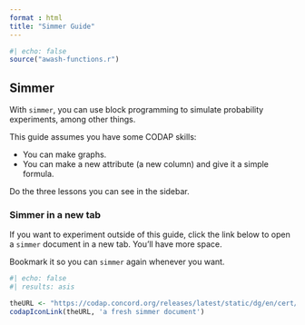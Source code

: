 ```yaml
---
format : html
title: "Simmer Guide"
---
```


```r
#| echo: false
source("awash-functions.r")
```

## Simmer

With `simmer`, you can use block programming to simulate probability experiments, among other things.

This guide assumes you have some CODAP skills:

-   You can make graphs.
-   You can make a new attribute (a new column) and give it a simple formula.

Do the three lessons you can see in the sidebar.

### Simmer in a new tab

If you want to experiment outside of this guide, click the link below to open a `simmer` document in a new tab. You'll have more space.

Bookmark it so you can `simmer` again whenever you want.

```r
#| echo: false
#| results: asis

theURL <- "https://codap.concord.org/releases/latest/static/dg/en/cert/index.html?di=https://codap.xyz/plugins/simmer/"
codapIconLink(theURL, 'a fresh simmer document')

```
